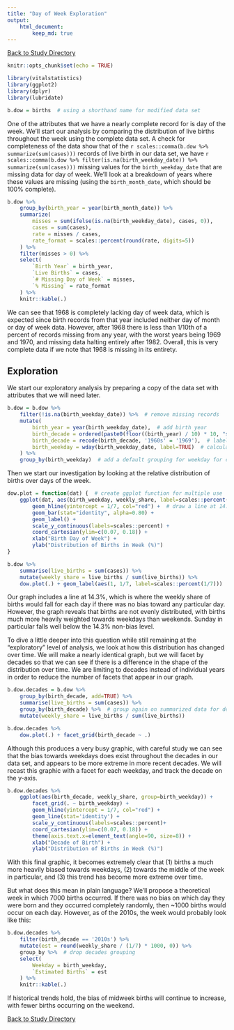 ```yaml
---
title: "Day of Week Exploration"
output: 
    html_document:
        keep_md: true
---
```

[Back to Study Directory](README.md)

```r
knitr::opts_chunk$set(echo = TRUE)
```

```r
library(vitalstatistics)
library(ggplot2)
library(dplyr)
library(lubridate)
```

```r
b.dow = births  # using a shorthand name for modified data set
```

One of the attributes that we have a nearly complete record for is day of the week. We'll start our analysis by comparing the distribution of live births throughout the week using the complete data set. A check for completeness of the data show that of the `r scales::comma(b.dow %>% summarize(sum(cases)))` records of live birth in our data set, we have `r scales::comma(b.dow %>% filter(is.na(birth_weekday_date)) %>% summarize(sum(cases)))` missing values for the `birth_weekday_date` that are missing data for day of week. We'll look at a breakdown of years where these values are missing (using the `birth_month_date`, which should be 100% complete).

```r
b.dow %>%  
    group_by(birth_year = year(birth_month_date)) %>%
    summarize(
        misses = sum(ifelse(is.na(birth_weekday_date), cases, 0)),
        cases = sum(cases),
        rate = misses / cases,
        rate_format = scales::percent(round(rate, digits=5))
    ) %>%
    filter(misses > 0) %>%
    select(
        `Birth Year` = birth_year,
        `Live Births` = cases,
        `# Missing Day of Week` = misses,
        `% Missing` = rate_format
    ) %>%
    knitr::kable(.)
```

We can see that 1968 is completely lacking day of week data, which is expected since birth records from that year included neither day of month or day of week data. However, after 1968 there is less than 1/10th of a percent of records missing from any year, with the worst years being 1969 and 1970, and missing data halting entirely after 1982. Overall, this is very complete data if we note that 1968 is missing in its entirety.

## Exploration

We start our exploratory analysis by preparing a copy of the data set with attributes that we will need later.

```r
b.dow = b.dow %>%
    filter(!is.na(birth_weekday_date)) %>%  # remove missing records
    mutate(
        birth_year = year(birth_weekday_date),  # add birth year
        birth_decade = ordered(paste0(floor((birth_year) / 10) * 10, "s")),  # add a decade label
        birth_decade = recode(birth_decade, '1960s' = '1969'),  # label 60's as 1969
        birth_weekday = wday(birth_weekday_date, label=TRUE)  # calculate and label day of week
    ) %>%
    group_by(birth_weekday)  # add a default grouping for weekday for convenience
```

Then we start our investigation by looking at the relative distribution of births over days of the week.

```r
dow.plot = function(dat) {  # create ggplot function for multiple use
    ggplot(dat, aes(birth_weekday, weekly_share, label=scales::percent(weekly_share))) +
        geom_hline(yintercept = 1/7, col="red") +  # draw a line at 14.3%
        geom_bar(stat="identity", alpha=0.80) +
        geom_label() +
        scale_y_continuous(labels=scales::percent) +
        coord_cartesian(ylim=c(0.07, 0.18)) +
        xlab("Birth Day of Week") +
        ylab("Distribution of Births in Week (%)")
}

b.dow %>%
    summarise(live_births = sum(cases)) %>%
    mutate(weekly_share = live_births / sum(live_births)) %>%
    dow.plot(.) + geom_label(aes(1, 1/7, label=scales::percent(1/7)))
```

Our graph includes a line at 14.3%, which is where the weekly share of births would fall for each day if there was no bias toward any particular day. However, the graph reveals that births are not evenly distributed, with births much more heavily weighted towards weekdays than weekends. Sunday in particular falls well below the 14.3% non-bias level. 

To dive a little deeper into this question while still remaining at the "exploratory" level of analysis, we look at how this distribution has changed over time. We will make a nearly identical graph, but we will facet by decades so that we can see if there is a difference in the shape of the distribution over time. We are limiting to decades instead of individual years in order to reduce the number of facets that appear in our graph.

```r
b.dow.decades = b.dow %>%
    group_by(birth_decade, add=TRUE) %>%
    summarise(live_births = sum(cases)) %>%
    group_by(birth_decade) %>%  # group again on summarized data for denominator calculation
    mutate(weekly_share = live_births / sum(live_births))

b.dow.decades %>%
    dow.plot(.) + facet_grid(birth_decade ~ .)
```

Although this produces a very busy graphic, with careful study we can see that the bias towards weekdays does exist throughout the decades in our data set, and appears to be more extreme in more recent decades. We will recast this graphic with a facet for each weekday, and track the decade on the y-axis.

```r
b.dow.decades %>%
    ggplot(aes(birth_decade, weekly_share, group=birth_weekday)) + 
        facet_grid(. ~ birth_weekday) +
        geom_hline(yintercept = 1/7, col="red") +
        geom_line(stat='identity') +
        scale_y_continuous(labels=scales::percent)+
        coord_cartesian(ylim=c(0.07, 0.18)) +
        theme(axis.text.x=element_text(angle=90, size=8)) +
        xlab("Decade of Birth") +
        ylab("Distribution of Births in Week (%)")
```

With this final graphic, it becomes extremely clear that (1) births a much more heavily biased towards weekdays, (2) towards the middle of the week in particular, and (3) this trend has become more extreme over time. 

But what does this mean in plain language? We'll propose a theoretical week in which 7000 births occurred. If there was no bias on which day they were born and they occurred completely randomly, then ~1000 births would occur on each day. However, as of the 2010s, the week would probably look like this:

```r
b.dow.decades %>%
    filter(birth_decade == '2010s') %>%
    mutate(est = round(weekly_share / (1/7) * 1000, 0)) %>%
    group_by %>%  # drop decades grouping
    select(
        Weekday = birth_weekday,
        `Estimated Births` = est
    ) %>%
    knitr::kable(.)
```

If historical trends hold, the bias of midweek births will continue to increase, with fewer births occurring on the weekend.

[Back to Study Directory](README.md)
